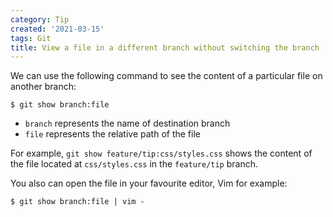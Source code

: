 ```yaml
---
category: Tip
created: '2021-03-15'
tags: Git
title: View a file in a different branch without switching the branch
---
```


We can use the following command to see the content of a particular file on another branch:

```shell
$ git show branch:file
```

-   `branch` represents the name of destination branch
-   `file` represents the relative path of the file

For example, `git show feature/tip:css/styles.css` shows the content of the file located at `css/styles.css` in the `feature/tip` branch.

You also can open the file in your favourite editor, Vim for example:

```shell
$ git show branch:file | vim -
```
